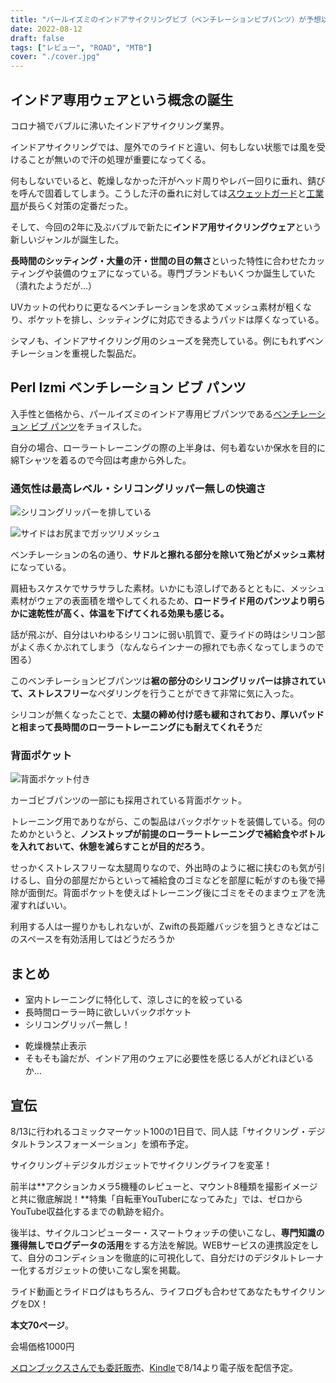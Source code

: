 ```yaml
---
title: "パールイズミのインドアサイクリングビブ（ベンチレーションビブパンツ）が予想以上に良かった"
date: 2022-08-12
draft: false
tags: ["レビュー", "ROAD", "MTB"]
cover: "./cover.jpg"
---
```


## インドア専用ウェアという概念の誕生

コロナ禍でバブルに沸いたインドアサイクリング業界。

インドアサイクリングでは、屋外でのライドと違い、何もしない状態では風を受けることが無いので汗の処理が重要になってくる。

何もしないでいると、乾燥しなかった汗がヘッド周りやレバー回りに垂れ、錆びを呼んで固着してしまう。こうした汗の垂れに対しては[スウェットガード](https://amzn.to/3zAHncW)と[工業扇](https://amzn.to/3Q6hg4t)が長らく対策の定番だった。

そして、今回の2年に及ぶバブルで新たに**インドア用サイクリングウェア**という新しいジャンルが誕生した。

**長時間のシッティング・大量の汗・世間の目の無さ**といった特性に合わせたカッティングや装備のウェアになっている。専門ブランドもいくつか誕生していた（潰れたようだが…）

UVカットの代わりに更なるベンチレーションを求めてメッシュ素材が粗くなり、ポケットを排し、シッティングに対応できるようパッドは厚くなっている。

シマノも、インドアサイクリング用のシューズを発売している。例にもれずベンチレーションを重視した製品だ。

<LinkBox url="https://shop-jp.shimano.com/item-detail/950910" />

## Perl Izmi ベンチレーション ビブ パンツ

<LinkBox url="https://www.amazon.co.jp/dp/B099Z31JKL/" isAmazonLink />

入手性と価格から、パールイズミのインドア専用ビブパンツである[ベンチレーション ビブ パンツ](https://amzn.to/3Af3uXU)をチョイスした。

自分の場合、ローラートレーニングの際の上半身は、何も着ないか保水を目的に綿Tシャツを着るので今回は考慮から外した。

### 通気性は最高レベル・シリコングリッパー無しの快適さ

![シリコングリッパーを排している](./cover.jpg)

![サイドはお尻までガッツリメッシュ](./side.jpg)

ベンチレーションの名の通り、**サドルと擦れる部分を除いて殆どがメッシュ素材**になっている。

肩紐もスケスケでサラサラした素材。いかにも涼しげであるとともに、メッシュ素材がウェアの表面積を増やしてくれるため、**ロードライド用のパンツより明らかに速乾性が高く、体温を下げてくれる効果も感じる。**

話が飛ぶが、自分はいわゆるシリコンに弱い肌質で、夏ライドの時はシリコン部がよく赤くかぶれてしまう（なんならインナーの擦れでも赤くなってしまうので困る）

このベンチレーションビブパンツは**裾の部分のシリコングリッパーは排されていて、ストレスフリー**なペダリングを行うことができて非常に気に入った。

シリコンが無くなったことで、**太腿の締め付け感も緩和されており、厚いパッドと相まって長時間のローラートレーニングにも耐えてくれそう**だ

### 背面ポケット

![背面ポケット付き](./pocket.jpg)

カーゴビブパンツの一部にも採用されている背面ポケット。

トレーニング用でありながら、この製品はバックポケットを装備している。何のためかというと、**ノンストップが前提のローラートレーニングで補給食やボトルを入れておいて、休憩を減らすことが目的だろう**。

せっかくストレスフリーな太腿周りなので、外出時のように裾に挟むのも気が引けるし、自分の部屋だからといって補給食のゴミなどを部屋に転がすのも後で掃除が面倒だ。背面ポケットを使えばトレーニング後にゴミをそのままウェアを洗濯すればいい。

利用する人は一握りかもしれないが、Zwiftの長距離バッジを狙うときなどはこのスペースを有効活用してはどうだろうか

## まとめ

<PositiveBox>

- 室内トレーニングに特化して、涼しさに的を絞っている
- 長時間ローラー時に欲しいバックポケット
- シリコングリッパー無し！

</PositiveBox>

<NegativeBox>

- 乾燥機禁止表示
- そもそも論だが、インドア用のウェアに必要性を感じる人がどれほどいるか…

</NegativeBox>

<LinkBox url="https://www.amazon.co.jp/dp/B099Z31JKL/" isAmazonLink />

## 宣伝

8/13に行われるコミックマーケット100の1日目で、同人誌「サイクリング・デジタルトランスフォーメーション」を頒布予定。

<LinkBox url="https://www.gensobunya.net/c100/" />

サイクリング＋デジタルガジェットでサイクリングライフを変革！

前半は**アクションカメラ5機種のレビューと、マウント8種類を撮影イメージと共に徹底解説！**特集「自転車YouTuberになってみた」では、ゼロからYouTube収益化するまでの軌跡を紹介。

後半は、サイクルコンピューター・スマートウォッチの使いこなし、**専門知識の獲得無しでログデータの活用**をする方法を解説。WEBサービスの連携設定をして、自分のコンディションを徹底的に可視化して、自分だけのデジタルトレーナー化するガジェットの使いこなし案を掲載。

ライド動画とライドログはもちろん、ライフログも合わせてあなたもサイクリングをDX！

**本文70ページ**。

会場価格1000円

[メロンブックスさんでも委託販売](https://www.melonbooks.co.jp/detail/detail.php?product_id=1579831)、[Kindle](https://amzn.to/3Q9oepq)で8/14より電子版を配信予定。

<LinkBox url="https://www.melonbooks.co.jp/detail/detail.php?product_id=1579831" />

<LinkBox url="https://www.amazon.co.jp/dp/B0B8VVTTSJ" isAmazonLink />
